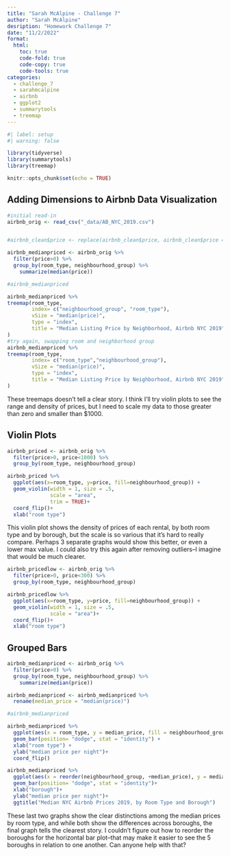 ```yaml
---
title: "Sarah McAlpine - Challenge 7"
author: "Sarah McAlpine"
desription: "Homework Challenge 7"
date: "11/2/2022"
format:
  html:
    toc: true
    code-fold: true
    code-copy: true
    code-tools: true
categories:
  - challenge_7
  - sarahmcalpine
  - airbnb
  - ggplot2
  - summarytools
  - treemap
---
```


```r
#| label: setup
#| warning: false

library(tidyverse)
library(summarytools)
library(treemap)

knitr::opts_chunk$set(echo = TRUE)
```

## Adding Dimensions to Airbnb Data Visualization

```r
#initial read-in 
airbnb_orig <- read_csv("_data/AB_NYC_2019.csv")


#airbnb_clean$price <- replace(airbnb_clean$price, airbnb_clean$price == 0, NA)

airbnb_medianpriced <- airbnb_orig %>%
  filter(price>0) %>%
  group_by(room_type, neighbourhood_group) %>%
    summarize(median(price))

#airbnb_medianpriced

airbnb_medianpriced %>%
treemap(room_type,
        index= c("neighbourhood_group", "room_type"),
        vSize = "median(price)",
        type = "index",
        title = "Median Listing Price by Neighborhood, Airbnb NYC 2019"
)
#try again, swapping room and neighborhood group
airbnb_medianpriced %>%
treemap(room_type,
        index= c("room_type","neighbourhood_group"),
        vSize = "median(price)",
        type = "index",
        title = "Median Listing Price by Neighborhood, Airbnb NYC 2019"
)

```
These treemaps doesn't tell a clear story. I think I'll try violin plots to see the range and density of prices, but I need to scale my data to those greater than zero and smaller than $1000.

## Violin Plots
```r
airbnb_priced <- airbnb_orig %>%
  filter(price>0, price<1000) %>%
  group_by(room_type, neighbourhood_group) 

airbnb_priced %>%  
  ggplot(aes(x=room_type, y=price, fill=neighbourhood_group)) + 
  geom_violin(width = 1, size = .5, 
              scale = "area",
              trim = TRUE)+
  coord_flip()+
  xlab("room type")
```
This violin plot shows the density of prices of each rental, by both room type and by borough, but the scale is so various that it's hard to really compare. Perhaps 3 separate graphs would show this better, or even a lower max value. I could also try this again after removing outliers--I imagine that would be much clearer.

```r
airbnb_pricedlow <- airbnb_orig %>%
  filter(price>0, price<300) %>%
  group_by(room_type, neighbourhood_group) 

airbnb_pricedlow %>%  
  ggplot(aes(x=room_type, y=price, fill=neighbourhood_group)) + 
  geom_violin(width = 1, size = .5, 
              scale = "area")+
  coord_flip()+
  xlab("room type")
```



## Grouped Bars
```r
airbnb_medianpriced <- airbnb_orig %>%
  filter(price>0) %>%
  group_by(room_type, neighbourhood_group) %>%
    summarize(median(price))

airbnb_medianpriced <- airbnb_medianpriced %>%
  rename(median_price = "median(price)") 

#airbnb_medianpriced

airbnb_medianpriced %>%
  ggplot(aes(x = room_type, y = median_price, fill = neighbourhood_group)) +
  geom_bar(position= "dodge", stat = "identity") +
  xlab("room type") +
  ylab("median price per night")+
  coord_flip()

airbnb_medianpriced %>%
  ggplot(aes(x = reorder(neighbourhood_group, +median_price), y = median_price, fill = room_type)) +
  geom_bar(position= "dodge", stat = "identity")+
  xlab("borough")+
  ylab("median price per night")+
  ggtitle("Median NYC Airbnb Prices 2019, by Room Type and Borough")

```
These last two graphs show the clear distinctions among the median prices by room type, and while both show the differences across boroughs, the final graph tells the clearest story. I couldn't figure out how to reorder the boroughs for the horizontal bar plot--that may make it easier to see the 5 boroughs in relation to one another. Can anyone help with that?
